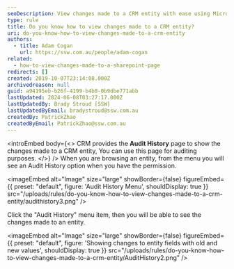 ```yaml
---
seoDescription: View changes made to a CRM entity with ease using Microsoft Dynamics CRM's Audit History page, showing old and new values for auditing purposes.
type: rule
title: Do you know how to view changes made to a CRM entity?
uri: do-you-know-how-to-view-changes-made-to-a-crm-entity
authors:
  - title: Adam Cogan
    url: https://ssw.com.au/people/adam-cogan
related:
  - how-to-view-changes-made-to-a-sharepoint-page
redirects: []
created: 2019-10-07T23:14:08.000Z
archivedreason: null
guid: a94195eb-b26f-4199-b4b8-0b9dbe771abb
lastUpdated: 2024-06-08T03:27:17.000Z
lastUpdatedBy: Brady Stroud [SSW]
lastUpdatedByEmail: bradystroud@ssw.com.au
createdBy: PatrickZhao
createdByEmail: PatrickZhao@ssw.com.au
---
```


<introEmbed
  body={<>
CRM provides the **Audit History** page to show the changes made to a CRM entity, You can use this page for auditing purposes.
  </>}
/>
When you are browsing an entity, from the menu you will see an Audit History option when you have the permission.


<imageEmbed
  alt="Image"
  size="large"
  showBorder={false}
  figureEmbed={{
    preset: "default",
    figure: 'Audit History Menu',
    shouldDisplay: true
  }}
  src="/uploads/rules/do-you-know-how-to-view-changes-made-to-a-crm-entity/audithistory3.png"
/>

Click the "Audit History" menu item, then you will be able to see the changes made to an entity.


<imageEmbed
  alt="Image"
  size="large"
  showBorder={false}
  figureEmbed={{
    preset: "default",
    figure: 'Showing changes to entity fields with old and new values',
    shouldDisplay: true
  }}
  src="/uploads/rules/do-you-know-how-to-view-changes-made-to-a-crm-entity/AuditHistory2.png"
/>
